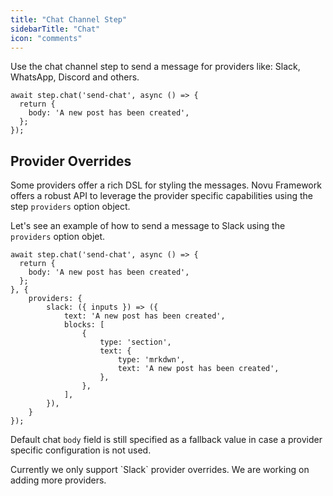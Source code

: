 ```yaml
---
title: "Chat Channel Step"
sidebarTitle: "Chat"
icon: "comments"
---
```


Use the chat channel step to send a message for providers like: Slack, WhatsApp, Discord and others.

```tsx
await step.chat('send-chat', async () => {
  return {
    body: 'A new post has been created',
  };
});
```

## Provider Overrides

Some providers offer a rich DSL for styling the messages. Novu Framework offers a robust API to leverage the provider specific capabilities using the step `providers` option object.

Let's see an example of how to send a message to Slack using the `providers` option objet.

```tsx
await step.chat('send-chat', async () => {
  return {
    body: 'A new post has been created',
  };
}, {
    providers: {
        slack: ({ inputs }) => ({
            text: 'A new post has been created',
            blocks: [
                {
                    type: 'section',
                    text: {
                        type: 'mrkdwn',
                        text: 'A new post has been created',
                    },
                },
            ],
        }),
    }
});
```

Default chat `body` field is still specified as a fallback value in case a provider specific configuration is not used.


<Info>
    Currently we only support `Slack` provider overrides. We are working on adding more providers.
</Info>
